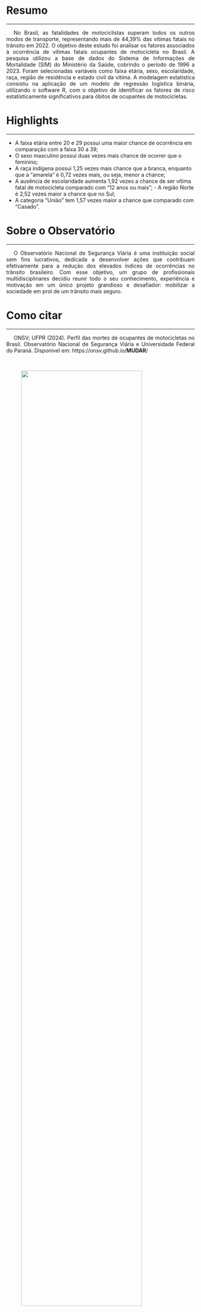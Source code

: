 <style>
p {
  text-align: justify;  
  text-indent: 20px;   
}
</style>  

# Resumo {-}  

***  

<p>No Brasil, as fatalidades de motociclistas superam todos os outros modos de transporte, representando mais de 44,39% das vítimas fatais no trânsito em 2022. O objetivo deste estudo foi analisar os fatores associados à ocorrência de vítimas fatais ocupantes de motocicleta no Brasil. A pesquisa utilizou a base de dados do Sistema de Informações de Mortalidade (SIM) do Ministério da Saúde, cobrindo o período de 1996 a 2023. Foram selecionadas variáveis como faixa etária, sexo, escolaridade, raça, região de residência e estado civil da vítima. A modelagem estatística consistiu na aplicação de um modelo de regressão logística binária, utilizando o software R, com o objetivo de identificar os fatores de risco estatisticamente significativos para óbitos de ocupantes de motocicletas.   

# Highlights {-}  

***  

- A faixa etária entre 20 e 29 possui uma maior chance de ocorrência em comparação com a faixa 30 a 39; 
- O sexo masculino possui duas vezes mais chance de ocorrer que o feminino;  
- A raça indígena possui 1,25 vezes mais chance que a branca, enquanto que a "amarela" é 0,72 vezes mais, ou seja, menor a chance; 
- A ausência de escolaridade aumenta 1,92 vezes a chance de ser vítima fatal de motocicleta comparado com "12 anos ou mais"; - A região Norte é 2,52 vezes maior a chance que no Sul; 
- A categoria "União" tem 1,57 vezes maior a chance que comparado com "Casado".


# Sobre o Observatório {-}   

***  

<p>O Observatório Nacional de Segurança Viária é uma instituição social sem fins lucrativos, dedicada a desenvolver ações que contribuam efetivamente para a redução dos elevados índices de ocorrências no trânsito brasileiro. Com esse objetivo, um grupo de profissionais multidisciplinares decidiu reunir todo o seu conhecimento, experiência e motivação em um único projeto grandioso e desafiador: mobilizar a sociedade em prol de um trânsito mais seguro.  


# Como citar {-}  

***   
<p>ONSV; UFPR (2024). Perfil das mortes de ocupantes de motocicletas no Brasil. Observatório Nacional de Segurança Viária e Universidade Federal do Paraná. Disponível em: https://onsv.github.io/**MUDAR**/

<br>  

:::{layout-ncol="3"}

:::{.center}

![](img/onsv_logo_main.png){width="80%" fig-align="center"}

:::

:::{.right}

![](img/marca_UFPR.png){width="60%" fig-align="center"}

:::

:::